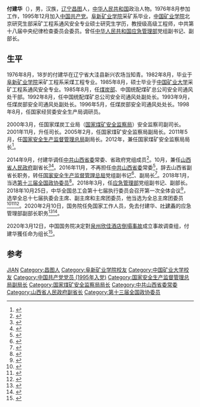 '''付建华'''（{{bd|1958年|7月||}}），男，汉族，[[辽宁|辽宁]][[昌图县|昌图]]人，[[中华人民共和国|中华人民共和国]]政治人物。1976年8月参加工作，1995年12月加入[[中国共产党|中国共产党]]。[[阜新矿业学院|阜新矿业学院]]采矿系毕业，[[中国矿业学院|中国矿业学院]]北京研究生部采矿工程系通风安全专业硕士研究生学历，教授级高级工程师，中共第十八届中央纪律检查委员会委员。曾任[[中华人民共和国|中华人民共和国]][[应急管理部|应急管理部]]党组副书记、副部长。

== 生平 ==
1976年8月，18岁的付建华在辽宁省大洼县新兴农场当知青。1982年8月，毕业于[[阜新矿业学院|阜新矿业学院]]采矿工程系采煤工程专业。1985年8月，硕士毕业于[[中国矿业大学|中国矿业大学]]采矿工程系通风安全专业。1985年8月，任[[中华人民共和国煤炭部|煤炭部]]、中国统配煤矿总公司安全司通风处干部。1992年8月，任中国统配煤矿总公司安全司通风处副处长。1993年9月，任煤炭部安全司通风处副处长。1996年5月，任煤炭部安全司通风处处长。1998年8月，任国家经贸委安全生产局调研员。

2000年3月，任国家煤炭工业局（[[国家煤矿安全监察局|国家煤矿安全监察局]]）安全监察司副司长。2001年11月，升任司长。2005年2月，任国家煤矿安全监察局副局长。2011年5月，任[[国家安全生产监督管理总局|国家安全生产监督管理总局]]副局长。2012年，兼任国家煤矿安全监察局局长<ref>{{cite news|title=付建华同志简历|url=http://politics.people.com.cn/GB/shizheng/252/9667/9683/17174660.html|accessdate=2014-10-20|newspaper=人民网|archive-date=2016-11-16|archive-url=https://web.archive.org/web/20161116035418/http://politics.people.com.cn/GB/shizheng/252/9667/9683/17174660.html|dead-url=no}}</ref>。

2014年9月，付建华调任[[中共山西省委|中共山西省委]]常委、省政府党组成员<ref>{{cite web|url=http://news.sina.com.cn/c/2014-09-30/091730937624.shtml|title=黄晓薇等5人任山西省委常委|publisher=新浪网|accessdate=2014-09-30|archive-date=2020-07-21|archive-url=https://web.archive.org/web/20200721023250/http://news.sina.com.cn/c/2014-09-30/091730937624.shtml|dead-url=no}}</ref>。10月，兼任[[山西省人民政府|山西省人民政府]]副省长<ref>{{cite news|title=付建华任山西省副省长|url=http://news.163.com/14/1019/03/A8T1SJ4C00014AED.html|accessdate=2014-10-20|newspaper=网易|archive-url=https://web.archive.org/web/20161012225604/http://news.163.com/14/1019/03/A8T1SJ4C00014AED.html|archive-date=2016-10-12|dead-url=yes}}</ref><ref>{{cite news|title=付建华任山西省副省长 丰立祥被罢免省人大代表|url=http://www.chinanews.com/gn/2014/10-17/6691503.shtml|accessdate=2014-10-20|newspaper=中国新闻网|archive-date=2019-05-12|archive-url=https://web.archive.org/web/20190512161805/http://www.chinanews.com/gn/2014/10-17/6691503.shtml|dead-url=no}}</ref>。2016年11月，不再担任[[中共山西省委|中共山西省委]]常委<ref>{{cite web|url=http://district.ce.cn/newarea/sddy/201611/05/t20161105_17551471.shtml|title=罗清宇、张吉福、王清宪、廉毅敏新任山西省委常委 胡苏平等4人不再担任|publisher=中国经济网|accessdate=2016-11-05|archive-date=2016-11-06|archive-url=https://web.archive.org/web/20161106062831/http://district.ce.cn/newarea/sddy/201611/05/t20161105_17551471.shtml|dead-url=no}}</ref>，辞去山西省副省长职务，转任[[国家安全生产监督管理总局|国家安全生产监督管理总局]]党组副书记<ref>{{cite web|accessdate=2016-11-16|url=http://www.thepaper.cn/newsDetail_forward_1562934|title=付建华出任国家安监总局党组副书记，曾任山西省副省长|publisher=澎湃新闻|archive-date=2019-05-11|archive-url=https://web.archive.org/web/20190511194637/http://www.thepaper.cn/newsDetail_forward_1562934|dead-url=no}}</ref>、副局长<ref>{{cite web|url=http://www.thepaper.cn/newsDetail_forward_1561376|title=黄卫任科技部副部长，窦玉沛被免去民政部副部长职务|publisher=澎湃新闻|accessdate=2016-11-15|archive-date=2020-08-10|archive-url=https://web.archive.org/web/20200810024854/http://www.thepaper.cn/newsDetail_forward_1561376|dead-url=no}}</ref>。2018年1月，当选[[中国人民政治协商会议第十三届全国委员会委员名单|第十三届全国政协委员]]<ref>{{Cite web|url=http://sports.163.com/18/0126/06/D92BRKK400051C89.html|title=中国人民政治协商会议第十三届全国委员会委员名单|accessdate=2018-01-26|last=|work=网易|archive-url=https://web.archive.org/web/20180127143232/http://sports.163.com/18/0126/06/D92BRKK400051C89.html|archive-date=2018-01-27|dead-url=yes}}</ref>。2018年3月，任[[应急管理部|应急管理部]]党组副书记、副部长。2018年10月25日，中华全国总工会第十七届执行委员会召开第一次全体会议<ref>{{Cite web|title=李建国当选为全国总工会主席|url=https://china.huanqiu.com/article/9CaKrnJCLgR|access-date=2021-05-26|work=环球网|archive-date=2021-09-17|archive-url=https://web.archive.org/web/20210917144230/https://china.huanqiu.com/article/9CaKrnJCLgR}}</ref>，选举全总十七届执委会主席、副主席和主席团委员，他当选为全总主席团委员<ref>{{Cite web|title=中华全国总工会第十七届执委会举行第一次全体会议  王东明当选为全国总工会主席|url=http://www.npc.gov.cn/zgrdw/npc/xinwen/2018-10/26/content_2064087.htm|access-date=2021-05-26|work=中国人大网|archive-date=2021-09-17|archive-url=https://web.archive.org/web/20210917144230/http://www.npc.gov.cn/zgrdw/npc/xinwen/2018-10/26/content_2064087.htm}}</ref><ref>{{Cite web|title=中华全国总工会第十七届执行委员会主席、副主席、主席团委员名单|url=http://acftu.people.com.cn/n1/2018/1026/c67560-30363809.html|access-date=2021-05-26|work=人民网|archive-date=2020-01-28|archive-url=https://web.archive.org/web/20200128023016/http://acftu.people.com.cn/n1/2018/1026/c67560-30363809.html|dead-url=no}}</ref><ref>{{Cite web|title=中华全国总工会第十七届执委会举行第一次全体会议 王东明当选为全国总工会主席|url=http://www.xinhuanet.com/politics/2018-10/25/c_1123614777.htm|access-date=2021-05-26|work=新华网|archive-date=2020-08-10|archive-url=https://web.archive.org/web/20200810083753/http://www.xinhuanet.com/politics/2018-10/25/c_1123614777.htm|dead-url=no}}</ref>。2020年2月10日，国务院任免国家工作人员，免去付建华、[[叶建春|叶建春]]的应急管理部副部长职务<ref>{{Cite web|title=国务院任免国家工作人员（2020年2月10日）-新华网|url=http://www.xinhuanet.com/2020-02/10/c_1125555125.htm|accessdate=2021-02-12|work=新华网|archive-date=2020-08-11|archive-url=https://web.archive.org/web/20200811114747/http://www.xinhuanet.com/2020-02/10/c_1125555125.htm|dead-url=no}}</ref><ref>{{Cite web|title=国务院任免国家工作人员（2020年2月10日）_人事信息_中国政府网|url=http://www.gov.cn/xinwen/2020-02/10/content_5476786.htm|accessdate=2021-02-12|work=政府网|archive-date=2020-07-16|archive-url=https://web.archive.org/web/20200716040635/http://www.gov.cn/xinwen/2020-02/10/content_5476786.htm|dead-url=no}}</ref>。

2020年3月12日，中国国务院决定對[[2020年泉州欣佳酒店倒塌事故|泉州欣佳酒店倒塌事故]]成立事故调查组，付建华獲任命为组长<ref>{{cite web|url=http://www.xinhuanet.com/2020-03/12/c_1125701504.htm|title=国务院成立福建省泉州市欣佳酒店“3·7”坍塌事故调查组|website=新华网|date=2020-03-12|access-date=2020-03-12|author=魏玉坤|language=zh-hans|dead-url=no|archive-url=https://web.archive.org/web/20200312090528/http://www.xinhuanet.com/2020-03/12/c_1125701504.htm|archive-date=2020-03-12}}</ref>。

== 参考 ==
{{reflist|3}}

{{中华全国总工会第十六届执行委员会}}
{{中华全国总工会第十七届执行委员会}}

{{Authority control}}
{{DEFAULTSORT:FU付}}
[[Category:付姓|JIAN]]
[[Category:昌图人|Category:昌图人]]
[[Category:阜新矿业学院校友|Category:阜新矿业学院校友]]
[[Category:中国矿业大学校友|Category:中国矿业大学校友]]
[[Category:中国共产党党员_(1995年入党)|Category:中国共产党党员 (1995年入党)]]
[[Category:国家安全生产监督管理总局副局长|Category:国家安全生产监督管理总局副局长]]
[[Category:国家煤矿安全监察局局长|Category:国家煤矿安全监察局局长]]
[[Category:中共山西省委常委|Category:中共山西省委常委]]
[[Category:山西省人民政府副省长|Category:山西省人民政府副省长]]
[[Category:第十三届全国政协委员|Category:第十三届全国政协委员]]